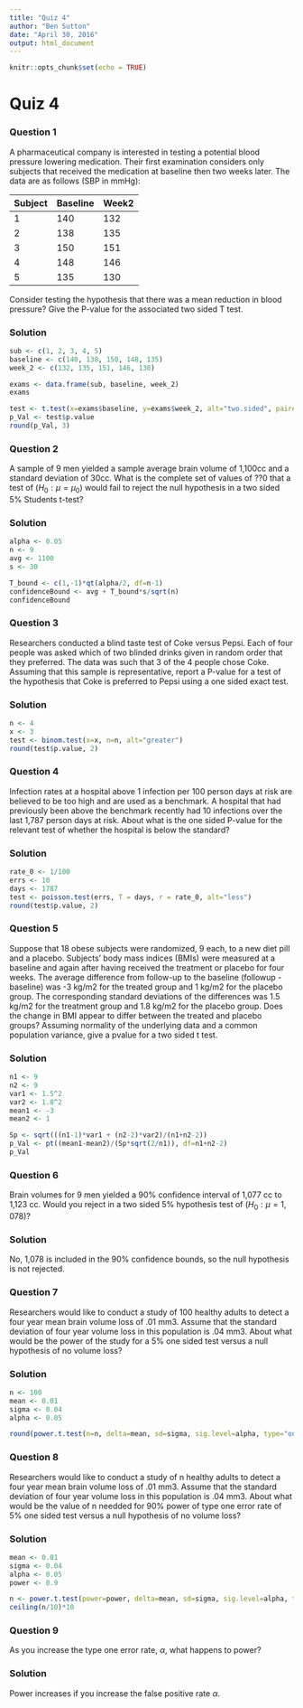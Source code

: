 ```yaml
---
title: "Quiz 4"
author: "Ben Sutton"
date: "April 30, 2016"
output: html_document
---
```


```r
knitr::opts_chunk$set(echo = TRUE)
```

# Quiz 4

### Question 1
A pharmaceutical company is interested in testing a potential blood pressure lowering medication. Their first examination considers only subjects that received the medication at baseline then two weeks later. The data are as follows (SBP in mmHg):

Subject | Baseline  | Week2
------- | --------  | -----
1       | 140       | 132
2       | 138       | 135
3       | 150       | 151
4       | 148       | 146
5       | 135       | 130

Consider testing the hypothesis that there was a mean reduction in blood pressure? Give the P-value for the associated two sided T test.

### Solution
```r
sub <- c(1, 2, 3, 4, 5)
baseline <- c(140, 138, 150, 148, 135)
week_2 <- c(132, 135, 151, 146, 130)

exams <- data.frame(sub, baseline, week_2)
exams

test <- t.test(x=exams$baseline, y=exams$week_2, alt="two.sided", paired=TRUE)
p_Val <- test$p.value
round(p_Val, 3)
```

### Question 2
A sample of 9 men yielded a sample average brain volume of 1,100cc and a standard deviation of 30cc. What is the complete set of values of ??0 that a test of $(H_0:\mu=\mu_0)$ would fail to reject the null hypothesis in a two sided 5% Students t-test?

### Solution
```r
alpha <- 0.05
n <- 9
avg <- 1100
s <- 30

T_bound <- c(1,-1)*qt(alpha/2, df=n-1)
confidenceBound <- avg + T_bound*s/sqrt(n)
confidenceBound
```

### Question 3
Researchers conducted a blind taste test of Coke versus Pepsi. Each of four people was asked which of two blinded drinks given in random order that they preferred. The data was such that 3 of the 4 people chose Coke. Assuming that this sample is representative, report a P-value for a test of the hypothesis that Coke is preferred to Pepsi using a one sided exact test.

### Solution
```r
n <- 4
x <- 3
test <- binom.test(x=x, n=n, alt="greater")
round(test$p.value, 2)
```

### Question 4
Infection rates at a hospital above 1 infection per 100 person days at risk are believed to be too high and are used as a benchmark. A hospital that had previously been above the benchmark recently had 10 infections over the last 1,787 person days at risk. About what is the one sided P-value for the relevant test of whether the hospital is below the standard?

### Solution
```r
rate_0 <- 1/100
errs <- 10
days <- 1787
test <- poisson.test(errs, T = days, r = rate_0, alt="less")
round(test$p.value, 2)
```

### Question 5
Suppose that 18 obese subjects were randomized, 9 each, to a new diet pill and a placebo. Subjects' body mass indices (BMIs) were measured at a baseline and again after having received the treatment or placebo for four weeks. The average difference from follow-up to the baseline (followup - baseline) was -3 kg/m2 for the treated group and 1 kg/m2 for the placebo group. The corresponding standard deviations of the differences was 1.5 kg/m2 for the treatment group and 1.8 kg/m2 for the placebo group. Does the change in BMI appear to differ between the treated and placebo groups? Assuming normality of the underlying data and a common population variance, give a pvalue for a two sided t test.

### Solution
```r
n1 <- 9
n2 <- 9
var1 <- 1.5^2
var2 <- 1.8^2
mean1 <- -3
mean2 <- 1

Sp <- sqrt(((n1-1)*var1 + (n2-2)*var2)/(n1+n2-2))
p_Val <- pt((mean1-mean2)/(Sp*sqrt(2/n1)), df=n1+n2-2)
p_Val
```

### Question 6
Brain volumes for 9 men yielded a 90% confidence interval of 1,077 cc to 1,123 cc. Would you reject in a two sided 5% hypothesis test of $(H_0:\mu=1,078)$?

### Solution
No, 1,078 is included in the 90% confidence bounds, so the null hypothesis is not rejected.

### Question 7
Researchers would like to conduct a study of 100 healthy adults to detect a four year mean brain volume loss of .01 mm3. Assume that the standard deviation of four year volume loss in this population is .04 mm3. About what would be the power of the study for a 5% one sided test versus a null hypothesis of no volume loss?

### Solution
```r
n <- 100
mean <- 0.01
sigma <- 0.04
alpha <- 0.05

round(power.t.test(n=n, delta=mean, sd=sigma, sig.level=alpha, type="one.sample", alt="one.sided")$power, 2)
```

### Question 8
Researchers would like to conduct a study of n healthy adults to detect a four year mean brain volume loss of .01 mm3. Assume that the standard deviation of four year volume loss in this population is .04 mm3. About what would be the value of n needded for 90% power of type one error rate of 5% one sided test versus a null hypothesis of no volume loss?

### Solution
```r
mean <- 0.01
sigma <- 0.04
alpha <- 0.05
power <- 0.9

n <- power.t.test(power=power, delta=mean, sd=sigma, sig.level=alpha, type="one.sample", alt="one.sided")$n
ceiling(n/10)*10
```

### Question 9
As you increase the type one error rate, $\alpha$, what happens to power?

### Solution
Power increases if you increase the false positive rate $\alpha$.